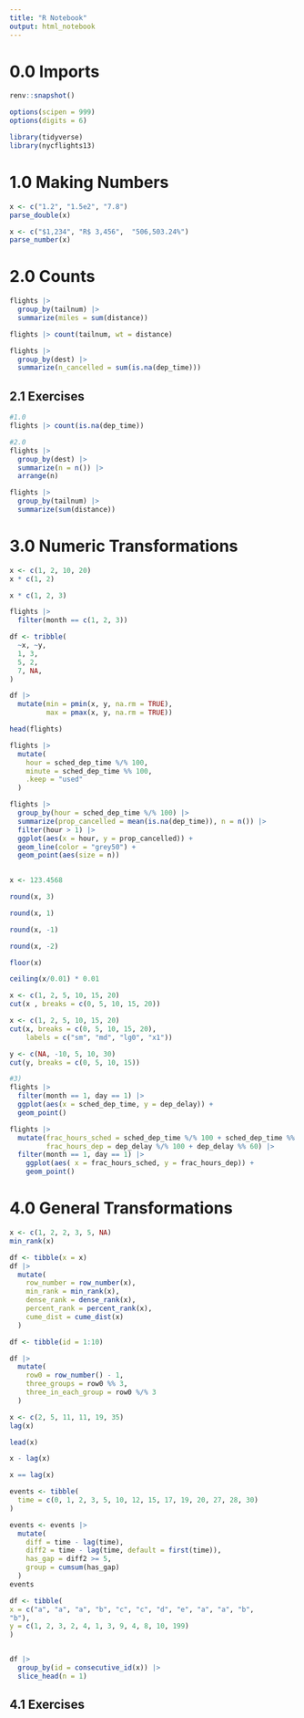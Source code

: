 ```yaml
---
title: "R Notebook"
output: html_notebook
---
```



# 0.0 Imports

```r
renv::snapshot()
```

```r
options(scipen = 999)
options(digits = 6)
```


```r
library(tidyverse)
library(nycflights13)
```

# 1.0 Making Numbers


```r
x <- c("1.2", "1.5e2", "7.8")
parse_double(x)
```

```r
x <- c("$1,234", "R$ 3,456",  "506,503.24%")
parse_number(x)
```

# 2.0 Counts

```r
flights |> 
  group_by(tailnum) |> 
  summarize(miles = sum(distance))

flights |> count(tailnum, wt = distance)

```

```r
flights |> 
  group_by(dest) |> 
  summarize(n_cancelled = sum(is.na(dep_time)))
```

## 2.1 Exercises

```r
#1.0
flights |> count(is.na(dep_time))

#2.0
flights |>
  group_by(dest) |> 
  summarize(n = n()) |> 
  arrange(n)

flights |> 
  group_by(tailnum) |> 
  summarize(sum(distance))

```

# 3.0 Numeric Transformations

```r
x <- c(1, 2, 10, 20)
x * c(1, 2)

x * c(1, 2, 3)
```

```r
flights |> 
  filter(month == c(1, 2, 3))
```

```r
df <- tribble(
  ~x, ~y,
  1, 3,
  5, 2,
  7, NA,
)

df |> 
  mutate(min = pmin(x, y, na.rm = TRUE),
         max = pmax(x, y, na.rm = TRUE))


```

```r
head(flights)
```


```r
flights |> 
  mutate(
    hour = sched_dep_time %/% 100, 
    minute = sched_dep_time %% 100,
    .keep = "used"
  )

```


```r
flights |> 
  group_by(hour = sched_dep_time %/% 100) |> 
  summarize(prop_cancelled = mean(is.na(dep_time)), n = n()) |> 
  filter(hour > 1) |> 
  ggplot(aes(x = hour, y = prop_cancelled)) +
  geom_line(color = "grey50") +
  geom_point(aes(size = n))
  
```

```r
x <- 123.4568

round(x, 3)

round(x, 1)

round(x, -1)

round(x, -2)

floor(x)

ceiling(x/0.01) * 0.01


```


```r
x <- c(1, 2, 5, 10, 15, 20)
cut(x , breaks = c(0, 5, 10, 15, 20))

```

```r
x <- c(1, 2, 5, 10, 15, 20)
cut(x, breaks = c(0, 5, 10, 15, 20),
    labels = c("sm", "md", "lg0", "x1"))
```

```r
y <- c(NA, -10, 5, 10, 30)
cut(y, breaks = c(0, 5, 10, 15))


```

```r
#3)
flights |> 
  filter(month == 1, day == 1) |> 
  ggplot(aes(x = sched_dep_time, y = dep_delay)) +
  geom_point()

flights |> 
  mutate(frac_hours_sched = sched_dep_time %/% 100 + sched_dep_time %% 60,
         frac_hours_dep = dep_delay %/% 100 + dep_delay %% 60) |> 
  filter(month == 1, day == 1) |> 
    ggplot(aes( x = frac_hours_sched, y = frac_hours_dep)) +
    geom_point()
```

# 4.0 General Transformations

```r
x <- c(1, 2, 2, 3, 5, NA)
min_rank(x)
```

```r
df <- tibble(x = x)
df |> 
  mutate(
    row_number = row_number(x),
    min_rank = min_rank(x),
    dense_rank = dense_rank(x),
    percent_rank = percent_rank(x), 
    cume_dist = cume_dist(x)
  )
```

```r
df <- tibble(id = 1:10)

df |> 
  mutate(
    row0 = row_number() - 1, 
    three_groups = row0 %% 3,
    three_in_each_group = row0 %/% 3
  )
```
```r
x <- c(2, 5, 11, 11, 19, 35)
lag(x)

lead(x)

x - lag(x)

x == lag(x)
```


```r
events <- tibble(
  time = c(0, 1, 2, 3, 5, 10, 12, 15, 17, 19, 20, 27, 28, 30)
)

events <- events |>
  mutate(
    diff = time - lag(time),
    diff2 = time - lag(time, default = first(time)),
    has_gap = diff2 >= 5,
    group = cumsum(has_gap)
  )
events
```

```r
df <- tibble(
x = c("a", "a", "a", "b", "c", "c", "d", "e", "a", "a", "b",
"b"),
y = c(1, 2, 3, 2, 4, 1, 3, 9, 4, 8, 10, 199)
)


df |> 
  group_by(id = consecutive_id(x)) |> 
  slice_head(n = 1)
```


## 4.1 Exercises

```r

```

